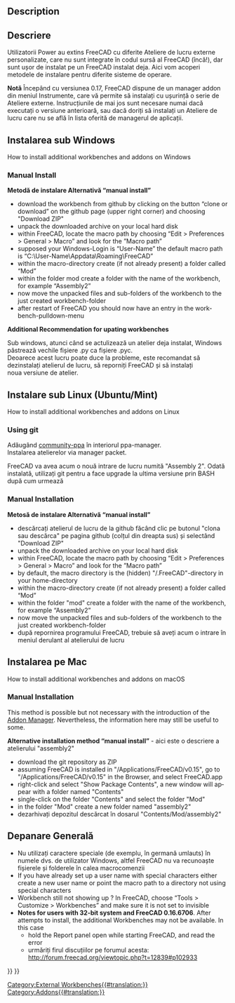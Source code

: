 <languages/>

<div class="mw-translate-fuzzy">
{{TutorialInfo/ro|Topic=Programming|Level=Medium programmer|Time=15 minutes|FCVersion=All|Author=[[User:R-Frank|r-frank]]}}
</div>

<div lang="en" dir="ltr" class="mw-content-ltr">
==Description==
</div>

<div class="mw-translate-fuzzy">
==Descriere==
Utilizatorii Power au extins FreeCAD cu diferite Ateliere de lucru externe personalizate, care nu sunt integrate în codul sursă al FreeCAD (încă!),
dar sunt ușor de instalat pe un FreeCAD instalat deja. Aici vom acoperi metodele de instalare pentru diferite sisteme de operare.
</div>

<div class="mw-translate-fuzzy">
'''Notă''' Începând cu versiunea 0.17, FreeCAD dispune de un manager addon din meniul Instrumente, care vă permite să instalați cu ușurință o serie de Ateliere externe. Instrucțiunile de mai jos sunt necesare numai dacă executați o versiune anterioară, sau dacă doriți să instalați un Ateliere de lucru care nu se află în lista oferită de managerul de aplicații.
</div>

<div lang="en" dir="ltr" class="mw-content-ltr">
<div class="mw-collapsible mw-collapsed toccolours">
</div>

<span id="Installing_on_Windows"></span>
<div class="mw-translate-fuzzy">
==Instalarea sub Windows==
</div>

<div lang="en" dir="ltr" class="mw-content-ltr">
How to install additional workbenches and addons on Windows
<div class="mw-collapsible-content">
</div>

<div lang="en" dir="ltr" class="mw-content-ltr">
=== Manual Install ===
</div>

<div class="mw-translate-fuzzy">
'''Metodă de instalare Alternativă “manual install”'''
</div>

<div class="mw-translate-fuzzy">
*download the workbench from github by clicking on the button “clone or download” on the github page (upper right corner) and choosing "Download ZIP"
*unpack the downloaded archive on your local hard disk
*within FreeCAD, locate the macro path by choosing “Edit > Preferences > General > Macro” and look for the ”Macro path”
*supposed your Windows-Login is “User-Name” the default macro path is “C:\User-Name\Appdata\Roaming\FreeCAD”
*within the macro-directory create (if not already present) a folder called “Mod”
*within the folder mod create a folder with the name of the workbench, for example “Assembly2”
*now move the unpacked files and sub-folders of the workbench to the just created workbench-folder
*after restart of FreeCAD you should now have an entry in the workbench-pulldown-menu
</div> 

<div class="mw-translate-fuzzy">
'''Additional Recommendation for upating workbenches'''
</div>

<div class="mw-translate-fuzzy">
Sub windows, atunci când se actulizează un atelier deja instalat, Windows păstrează vechile fișiere .py ca fișiere .pyc.<br />
Deoarece acest lucru poate duce la probleme, este recomandat să dezinstalați atelierul de lucru, să reporniți FreeCAD și să instalați<br />
noua versiune de atelier.
</div>
</div> <!-- END of Windows section collapsible div. Please do not remove ---> 
</div> <!-- END of Windows section collapsible div. Please do not remove ---> 

<div lang="en" dir="ltr" class="mw-content-ltr">
<div class="mw-collapsible mw-collapsed toccolours">
</div>

<span id="Installing_on_Linux"></span>
<div class="mw-translate-fuzzy">
==Instalare sub Linux (Ubuntu/Mint)==
</div>

<div lang="en" dir="ltr" class="mw-content-ltr">
How to install additional workbenches and addons on Linux
<div class="mw-collapsible-content">
</div>

<div lang="en" dir="ltr" class="mw-content-ltr">
===Using git===
</div>

<div class="mw-translate-fuzzy">
Adăugând [https://launchpad.net/~freecad-community/+archive/ubuntu/ppa community-ppa] în interiorul ppa-manager.<br />
Instalarea atelierelor via manager packet.
</div>

<div class="mw-translate-fuzzy">
{{Code|code=
$ sudo apt-get install git python-numpy python-pyside
$ mkdir ~/.FreeCAD/Mod
$ cd ~/.FreeCAD/Mod
$ git clone https://github.com/hamish2014/FreeCAD_assembly2.git
}}
</div>

<div class="mw-translate-fuzzy">
FreeCAD va avea acum o nouă intrare de lucru numită "Assembly 2". Odată instalată, utilizați git pentru a face upgrade la ultima versiune prin BASH după cum urmează
</div>

<div class="mw-translate-fuzzy">
{{Code|code=
$ cd ~/.FreeCAD/Mod/FreeCAD_assembly2
$ git pull
$ rm *.pyc
}}
</div>

<div lang="en" dir="ltr" class="mw-content-ltr">
===Manual Installation===
</div>

<div class="mw-translate-fuzzy">
'''Metosă de instalare Alternativă “manual install”'''
</div>

<div class="mw-translate-fuzzy">
*descărcați atelierul de lucru de la github făcând clic pe butonul "clona sau descărca" pe pagina github (colțul din dreapta sus) și selectând "Download ZIP"
*unpack the downloaded archive on your local hard disk
*within FreeCAD, locate the macro path by choosing “Edit > Preferences > General > Macro” and look for the ”Macro path”
*by default, the macro directory is the (hidden) "/.FreeCAD"-directory in your home-directory
*within the macro-directory create (if not already present) a folder called “Mod”
*within the folder "mod" create a folder with the name of the workbench, for example “Assembly2”
*now move the unpacked files and sub-folders of the workbench to the just created workbench-folder
*după repornirea programului FreeCAD, trebuie să aveți acum o intrare în meniul derulant al atelierului de lucru
</div> 

</div> <!-- END of Windows section collapsible div. Please do not remove ---> 
</div> <!-- END of Windows section collapsible div. Please do not remove ---> 

<div class="mw-translate-fuzzy">
==Instalarea pe Mac==
</div>

<div lang="en" dir="ltr" class="mw-content-ltr">
How to install additional workbenches and addons on macOS
<div class="mw-collapsible-content">
</div>

<div lang="en" dir="ltr" class="mw-content-ltr">
===Manual Installation===
</div>

<div lang="en" dir="ltr" class="mw-content-ltr">
{{Emphasis|Note:}} This method is possible but not necessary with the introduction of the [[Std_AddonMgr|Addon Manager]]. Nevertheless, the information here may still be useful to some.
</div>

<div class="mw-translate-fuzzy">
'''Alternative installation method “manual install”''' -  aici este o descriere a atelierului "assembly2"
*download the git repository as ZIP
*assuming FreeCAD is installed in "/Applications/FreeCAD/v0.15", go to "/Applications/FreeCAD/v0.15" in the Browser, and select FreeCAD.app
*right-click and select "Show Package Contents", a new window will appear with a folder named "Contents"
*single-click on the folder "Contents" and select the folder "Mod"
*in the folder "Mod" create a new folder named "assembly2"
*dezarhivați depozitul descărcat în dosarul "Contents/Mod/assembly2"
</div>
</div> <!-- END of Windows section collapsible div. Please do not remove ---> 
</div> <!-- END of Windows section collapsible div. Please do not remove ---> 

<span id="General_troubleshooting"></span>
==Depanare Generală==

*Nu utilizați caractere speciale (de exemplu, în germană umlauts) în numele dvs. de utilizator Windows, altfel FreeCAD nu va recunoaște fișierele și folderele în calea macrocomenzii
*If you have already set up a user name with special characters either create a new user name or point the macro path to a directory not using special characters
*Workbench still not showing up ? In FreeCAD, choose “Tools > Customize > Workbenches” and make sure it is not set to invisible
*'''Notes for users with 32-bit system and FreeCAD 0.16.6706 '''. After attempts to install, the additional Workbenches may not be available. In this case 
** hold the Report panel open while starting FreeCAD, and read the error
** urmăriți firul discuțiilor pe forumul acesta: http://forum.freecad.org/viewtopic.php?t=12839#p102933


{{Userdocnavi{{#translation:}}}}
{{Powerdocnavi{{#translation:}}}}
[[Category:External Workbenches{{#translation:}}]]
[[Category:Addons{{#translation:}}]]